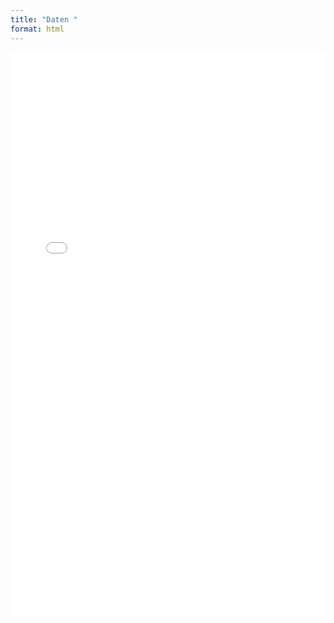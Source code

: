 ```yaml
---
title: "Daten "
format: html
---
```



<div class="iframe-wrap">
  <iframe id="data-iframe"
          src="assets/data.html"
          loading="lazy"
          width="100%"
          height="900"
          style="border:0;"
          referrerpolicy="no-referrer">
  </iframe>
</div>

<script>
(function() {
  function resizeIframe(el) {
    try {
      // gleicher Origin (GitHub Pages gleicher Host): Höhe automatisch setzen
      var doc = el.contentDocument || el.contentWindow.document;
      var h = Math.max(
        doc.body.scrollHeight || 0,
        doc.documentElement.scrollHeight || 0,
        600
      );
      el.style.height = (h + 20) + "px";
    } catch (e) {
      // Cross-Origin: nichts zu tun, fallback-Höhe bleibt
    }
  }
  document.addEventListener('DOMContentLoaded', function () {
    var ifr = document.getElementById('data-iframe');
    if (ifr) ifr.addEventListener('load', function () { resizeIframe(ifr); });
  });
})();
</script>

<style>
.iframe-wrap { width: 100%; }
.iframe-wrap iframe { width: 100%; display: block; }
</style>

